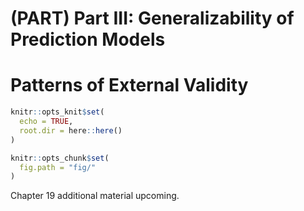 # (PART) Part III: Generalizability of Prediction Models {-}

# Patterns of External Validity {#ch:external-validity}

```r
knitr::opts_knit$set(
  echo = TRUE,
  root.dir = here::here()
)

knitr::opts_chunk$set(
  fig.path = "fig/"
)
```

Chapter 19 additional material upcoming.
